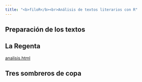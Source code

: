 ```yaml
---
title: "<b>filoR</b><br>Análisis de textos literarios con R"
---
```


## Preparación de los textos

## La Regenta

[analisis.html](analisis.html)

## Tres sombreros de copa
